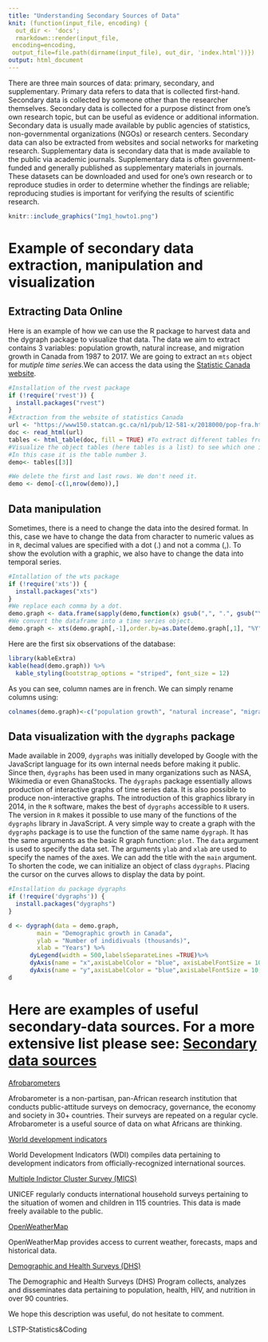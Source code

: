 ```yaml
---
title: "Understanding Secondary Sources of Data"
knit: (function(input_file, encoding) {
  out_dir <- 'docs';
  rmarkdown::render(input_file,
 encoding=encoding,
 output_file=file.path(dirname(input_file), out_dir, 'index.html'))})
output: html_document
---
```


There are three main sources of data: primary, secondary, and supplementary. Primary data refers to data that is collected first-hand. Secondary data is collected by someone other than the researcher themselves. Secondary data is collected for a purpose distinct from one’s own research topic, but can be useful as evidence or additional information. Secondary data is usually made available by public agencies of statistics, non-governmental organizations (NGOs) or research centers. Secondary data can also be extracted from websites and social networks for marketing research. Supplementary data is secondary data that is made available to the public via academic journals. Supplementary data is often government-funded and generally published as supplementary materials in journals. These datasets can be downloaded and used for one’s own research or to reproduce studies in order to determine whether the findings are reliable; reproducing studies is important for verifying the results of scientific research. 


```r
knitr::include_graphics("Img1_howto1.png")
```

# Example of secondary data extraction, manipulation and visualization
## Extracting Data Online

Here is an example of how we can use the R package to harvest data and the dygraph package to visualize that data. The data we aim to extract contains 3 variables: population growth, natural increase, and migration growth in Canada from 1987 to 2017. We are going to extract an `mts` object for _mutiple time series_.We can access the data using the [Statistic Canada website](https://www150.statcan.gc.ca/n1/pub/12-581-x/2018000/pop-fra.htm). 

```r
#Installation of the rvest package
if (!require('rvest')) {
  install.packages("rvest")
}
#Extraction from the website of statistics Canada
url <- "https://www150.statcan.gc.ca/n1/pub/12-581-x/2018000/pop-fra.htm"
doc <- read_html(url)
tables <- html_table(doc, fill = TRUE) #To extract different tables from the website
#Visualize the object tables (here tables is a list) to see which one is targeted.
#In this case it is the table number 3.
demo<- tables[[3]]

#We delete the first and last rows. We don't need it.
demo <- demo[-c(1,nrow(demo)),]

```

## Data manipulation

Sometimes, there is a need to change the data into the desired format.
In this, case we have to change the data from character to numeric values as in `R`, decimal values are specified with a dot (.) and not a comma (,). To show the evolution with a graphic, we also have to change the data into temporal series.

```r
#Intallation of the wts package
if (!require('xts')) {
  install.packages("xts")
}
#We replace each comma by a dot.
demo.graph <- data.frame(sapply(demo,function(x) gsub(",", ".", gsub("\\.", "",x))))
#We convert the dataframe into a time series object.
demo.graph <- xts(demo.graph[,-1],order.by=as.Date(demo.graph[,1], "%Y"))
```


Here are the first six observations of the database: 

```r
library(kableExtra)
kable(head(demo.graph)) %>%
  kable_styling(bootstrap_options = "striped", font_size = 12)
```

As you can see, column names are in french. We can simply rename columns using:

```r
colnames(demo.graph)<-c("population growth", "natural increase", "migration growth")
```

## Data visualization with the `dygraphs` package

Made available in 2009, `dygraphs` was initially developed by Google with the JavaScript language for its own internal needs before making it public. Since then, `dygraphs` has been used in many organizations such as NASA, Wikimedia or even GhanaStocks. The `dygraphs` package essentially allows production of interactive graphs of time series data. It is also possible to produce non-interactive graphs. The introduction of this graphics library in 2014, in the `R` software, makes the best of `dygraphs` accessible to `R` users. The version in `R` makes it possible to use many of the functions of the `dygraphs` library in JavaScript. A very simple way to create a graph with the `dygraphs` package is to use the function of the same name `dygraph`. It has the same arguments as the basic R graph function: `plot`. The `data` argument is used to specify the data set. The arguments `ylab` and `xlab` are used to specify the names of the axes. We can add the title with the `main` argument. To shorten the code, we can initialize an object of class `dygraphs`. Placing the cursor on the curves allows to display the data by point.

```r
#Installation du package dygraphs
if (!require('dygraphs')) {
  install.packages("dygraphs")
}
```


```r
d <- dygraph(data = demo.graph, 
        main = "Demographic growth in Canada", 
        ylab = "Number of indidivuals (thousands)", 
        xlab = "Years") %>% 
      dyLegend(width = 500,labelsSeparateLines =TRUE)%>%
      dyAxis(name = "x",axisLabelColor = "blue", axisLabelFontSize = 10,drawGrid = FALSE) %>%
      dyAxis(name = "y",axisLabelColor = "blue",axisLabelFontSize = 10,gridLineWidth = 0.1)
d
```


# Here are examples of useful secondary-data sources. For a more extensive list please see: [Secondary data sources](https://researchguides.ben.edu/c.php?g=282050&p=7037030)

[Afrobarometers](https://afrobarometer.org/)

Afrobarometer is a non-partisan, pan-African research institution that conducts public-attitude surveys on democracy, governance, the economy and society in 30+ countries. Their surveys are repeated on a regular cycle. Afrobarometer is a useful source of data on what Africans are thinking.

[World development indicators](https://databank.worldbank.org/source/world-development-indicators)

World Development Indicators (WDI) compiles data pertaining to development indicators from officially-recognized international sources. 

[Multiple Indictor Cluster Survey (MICS)](http://www.unicef.org/statistics/index_24302.html)

UNICEF regularly conducts international household surveys pertaining to the situation of women and children in 115 countries. This data is made freely available to the public. 

[OpenWeatherMap](https://openweathermap.org/)

OpenWeatherMap provides access to current weather, forecasts, maps and historical data. 

[Demographic and Health Surveys (DHS)](http://dhsprogram.com/)

The Demographic and Health Surveys (DHS) Program collects, analyzes and disseminates data pertaining to population, health, HIV, and nutrition in over 90 countries.


We hope this description was useful, do not hesitate to comment.

LSTP-Statistics&Coding